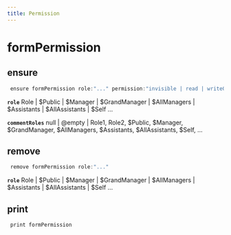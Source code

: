 ```yaml
---
title: Permission
---
```


# formPermission

## ensure

```js filename="Terminal" copy
 ensure formPermission role:"..." permission:"invisible | read | writeOnce | write" default:"invisible | read | writeOnce | write" allowToPrintForm:"true | false | yes | no" commentRoles:"..."
```

**`role`**
Role | $Public | $Manager | $GrandManager | $AllManagers | $Assistants | $AllAssistants | $Self ...

**`commentRoles`**
null | @empty | Role1, Role2, $Public, $Manager, $GrandManager, $AllManagers, $Assistants, $AllAssistants, $Self, ...


## remove

```js filename="Terminal" copy
 remove formPermission role:"..."
```

**`role`**
Role | $Public | $Manager | $GrandManager | $AllManagers | $Assistants | $AllAssistants | $Self ...


## print

```js filename="Terminal" copy
 print formPermission
```


